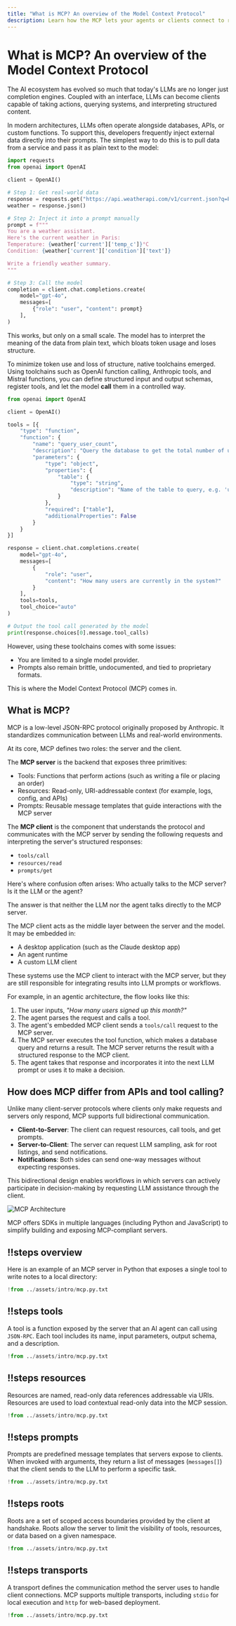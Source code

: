 ```yaml
---
title: "What is MCP? An overview of the Model Context Protocol"
description: Learn how the MCP lets your agents or clients connect to real-world tools and data through a universal protocol.
---
```



<GramCallout />

# What is MCP? An overview of the Model Context Protocol

The AI ecosystem has evolved so much that today's LLMs are no longer just completion engines. Coupled with an interface, LLMs can become clients capable of taking actions, querying systems, and interpreting structured content.

In modern architectures, LLMs often operate alongside databases, APIs, or custom functions. To support this, developers frequently inject external data directly into their prompts. The simplest way to do this is to pull data from a service and pass it as plain text to the model:

```python
import requests
from openai import OpenAI

client = OpenAI()

# Step 1: Get real-world data
response = requests.get("https://api.weatherapi.com/v1/current.json?q=Paris&key=demo")
weather = response.json()

# Step 2: Inject it into a prompt manually
prompt = f"""
You are a weather assistant.
Here's the current weather in Paris:
Temperature: {weather['current']['temp_c']}°C
Condition: {weather['current']['condition']['text']}

Write a friendly weather summary.
"""

# Step 3: Call the model
completion = client.chat.completions.create(
    model="gpt-4o",
    messages=[
        {"role": "user", "content": prompt}
    ],
)
```

This works, but only on a small scale. The model has to interpret the meaning of the data from plain text, which bloats token usage and loses structure.

To minimize token use and loss of structure, native toolchains emerged. Using toolchains such as OpenAI function calling, Anthropic tools, and Mistral functions, you can define structured input and output schemas, register tools, and let the model **call** them in a controlled way.

```python
from openai import OpenAI

client = OpenAI()

tools = [{
    "type": "function",
    "function": {
        "name": "query_user_count",
        "description": "Query the database to get the total number of users.",
        "parameters": {
            "type": "object",
            "properties": {
                "table": {
                    "type": "string",
                    "description": "Name of the table to query, e.g. 'users'"
                }
            },
            "required": ["table"],
            "additionalProperties": False
        }
    }
}]

response = client.chat.completions.create(
    model="gpt-4o",
    messages=[
        {
            "role": "user",
            "content": "How many users are currently in the system?"
        }
    ],
    tools=tools,
    tool_choice="auto"
)

# Output the tool call generated by the model
print(response.choices[0].message.tool_calls)
```

However, using these toolchains comes with some issues:

- You are limited to a single model provider.
- Prompts also remain brittle, undocumented, and tied to proprietary formats.

This is where the Model Context Protocol (MCP) comes in.

## What is MCP?

MCP is a low-level JSON-RPC protocol originally proposed by Anthropic. It standardizes communication between LLMs and real-world environments.

At its core, MCP defines two roles: the server and the client.

The **MCP server** is the backend that exposes three primitives:

- Tools: Functions that perform actions (such as writing a file or placing an order)
- Resources: Read-only, URI-addressable context (for example, logs, config, and APIs)
- Prompts: Reusable message templates that guide interactions with the MCP server

The **MCP client** is the component that understands the protocol and communicates with the MCP server by sending the following requests and interpreting the server's structured responses:

- `tools/call`
- `resources/read`
- `prompts/get`

Here's where confusion often arises: Who actually talks to the MCP server? Is it the LLM or the agent?

The answer is that neither the LLM nor the agent talks directly to the MCP server.

The MCP client acts as the middle layer between the server and the model. It may be embedded in:

- A desktop application (such as the Claude desktop app)
- An agent runtime
- A custom LLM client

These systems use the MCP client to interact with the MCP server, but they are still responsible for integrating results into LLM prompts or workflows.

For example, in an agentic architecture, the flow looks like this:

1. The user inputs, _"How many users signed up this month?"_
2. The agent parses the request and calls a tool.
3. The agent's embedded MCP client sends a `tools/call` request to the MCP server.
4. The MCP server executes the tool function, which makes a database query and returns a result. The MCP server returns the result with a structured response to the MCP client.
5. The agent takes that response and incorporates it into the next LLM prompt or uses it to make a decision.

## How does MCP differ from APIs and tool calling?

Unlike many client-server protocols where clients only make requests and servers only respond, MCP supports full bidirectional communication.

- **Client-to-Server**: The client can request resources, call tools, and get prompts.
- **Server-to-Client**: The server can request LLM sampling, ask for root listings, and send notifications.
- **Notifications**: Both sides can send one-way messages without expecting responses.

This bidirectional design enables workflows in which servers can actively participate in decision-making by requesting LLM assistance through the client.

![MCP Architecture](../assets/getting-started/mcp-architecture.png)

MCP offers SDKs in multiple languages (including Python and JavaScript) to simplify building and exposing MCP-compliant servers.

<Spotlight>

## !!steps overview

Here is an example of an MCP server in Python that exposes a single tool to write notes to a local directory:

```python ! mcp-server.py
!from ../assets/intro/mcp.py.txt
```

## !!steps tools

A tool is a function exposed by the server that an AI agent can call using `JSON-RPC`. Each tool includes its name, input parameters, output schema, and a description.

```python ! mcp-server.py focus=12:17
!from ../assets/intro/mcp.py.txt
```

## !!steps resources

Resources are named, read-only data references addressable via URIs. Resources are used to load contextual read-only data into the MCP session.

```python ! mcp-server.py focus=19:25
!from ../assets/intro/mcp.py.txt
```

## !!steps prompts

Prompts are predefined message templates that servers expose to clients. When invoked with arguments, they return a list of messages (`messages[]`) that the client sends to the LLM to perform a specific task.

```python ! mcp-server.py focus=27:32
!from ../assets/intro/mcp.py.txt
```

## !!steps roots

Roots are a set of scoped access boundaries provided by the client at handshake. Roots allow the server to limit the visibility of tools, resources, or data based on a given namespace.

```python ! mcp-server.py focus=34:40
!from ../assets/intro/mcp.py.txt
```

## !!steps transports

A transport defines the communication method the server uses to handle client connections. MCP supports multiple transports, including `stdio` for local execution and `http` for web-based deployment.

```python ! mcp-server.py focus=45:58
!from ../assets/intro/mcp.py.txt
```

</Spotlight>
